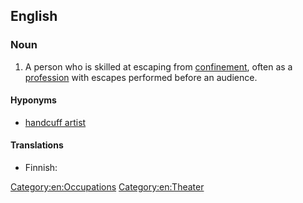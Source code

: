 ==English==

===Noun===
{{en-noun|sg=[[escape]] [[artist]]}}

# A person who is skilled at escaping from [[confinement]], often as a [[profession]] with escapes performed before an audience.

====Hyponyms====
* [[handcuff artist]]

====Translations====
{{trans-top|person skilled in escaping from confinement}}
* Finnish: {{t-|fi|kahlekuningas}}
{{trans-mid}}
{{trans-bottom}}

[[Category:en:Occupations]]
[[Category:en:Theater]]